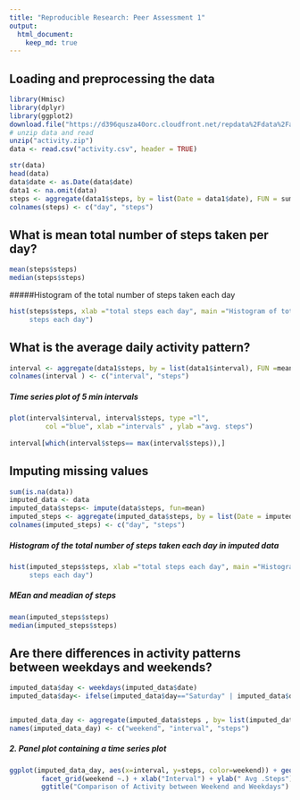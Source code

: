 ```yaml
---
title: "Reproducible Research: Peer Assessment 1"
output: 
  html_document:
    keep_md: true
---
```



## Loading and preprocessing the data
```r
library(Hmisc)
library(dplyr)
library(ggplot2)
download.file("https://d396qusza40orc.cloudfront.net/repdata%2Fdata%2Factivity.zip", destfile = "activity.zip", mode="wb")
# unzip data and read 
unzip("activity.zip")
data <- read.csv("activity.csv", header = TRUE)

str(data)
head(data)
data$date <- as.Date(data$date)
data1 <- na.omit(data)
steps <- aggregate(data1$steps, by = list(Date = data1$date), FUN = sum)
colnames(steps) <- c("day", "steps")
```


## What is mean total number of steps taken per day?
```r
mean(steps$steps)
median(steps$steps)
```
#####Histogram of the total number of steps taken each day
```r
hist(steps$steps, xlab ="total steps each day", main ="Histogram of total 
     steps each day")
```

## What is the average daily activity pattern?
```r
interval <- aggregate(data1$steps, by = list(data1$interval), FUN =mean)
colnames(interval ) <- c("interval", "steps")
```
##### Time series plot of 5 min intervals
```r
plot(interval$interval, interval$steps, type ="l",
         col ="blue", xlab ="intervals" , ylab ="avg. steps")
     
interval[which(interval$steps== max(interval$steps)),]

```

## Imputing missing values
```r
sum(is.na(data))
imputed_data <- data
imputed_data$steps<- impute(data$steps, fun=mean)
imputed_steps <- aggregate(imputed_data$steps, by = list(Date = imputed_data$date), FUN = sum)
colnames(imputed_steps) <- c("day", "steps")
```
#####  Histogram of the total number of steps taken each day in imputed data 
```r
hist(imputed_steps$steps, xlab ="total steps each day", main ="Histogram of total 
     steps each day")
```
##### MEan and meadian of steps
```r
mean(imputed_steps$steps)
median(imputed_steps$steps)
```
## Are there differences in activity patterns between weekdays and weekends?
```r
imputed_data$day <- weekdays(imputed_data$date)
imputed_data$day<- ifelse(imputed_data$day=="Saturday" | imputed_data$day=="Sunday", "Weekend", "Weekday" )


imputed_data_day <- aggregate(imputed_data$steps , by= list(imputed_data$day, imputed_data$interval), FUN = mean)
names(imputed_data_day) <- c("weekend", "interval", "steps")
```
##### 2. Panel plot containing a time series plot
```r
ggplot(imputed_data_day, aes(x=interval, y=steps, color=weekend)) + geom_line()+
        facet_grid(weekend ~.) + xlab("Interval") + ylab(" Avg .Steps") +
        ggtitle("Comparison of Activity between Weekend and Weekdays")
```

